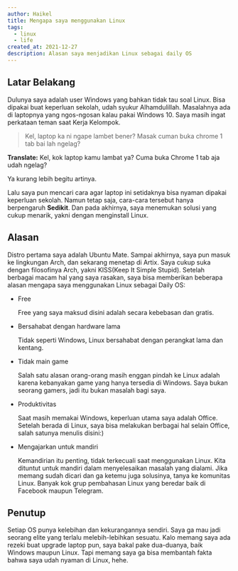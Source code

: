 ```yaml
---
author: Haikel
title: Mengapa saya menggunakan Linux
tags:
  - linux
  - life
created_at: 2021-12-27
description: Alasan saya menjadikan Linux sebagai daily OS
---
```


## Latar Belakang

Dulunya saya adalah user Windows yang bahkan tidak tau soal Linux. Bisa dipakai buat keperluan sekolah, udah syukur Alhamdulillah. Masalahnya ada di laptopnya yang ngos-ngosan kalau pakai Windows 10. Saya masih ingat perkataan teman saat Kerja Kelompok.

> Kel, laptop ka ni ngape lambet bener? Masak cuman buka chrome 1 tab bai lah ngelag?

**Translate:** Kel, kok laptop kamu lambat ya? Cuma buka Chrome 1 tab aja udah ngelag?

Ya kurang lebih begitu artinya.

Lalu saya pun mencari cara agar laptop ini setidaknya bisa nyaman dipakai keperluan sekolah. Namun tetap saja, cara-cara tersebut hanya berpengaruh **Sedikit**. Dan pada akhirnya, saya menemukan solusi yang cukup menarik, yakni dengan menginstall Linux.

## Alasan

Distro pertama saya adalah Ubuntu Mate. Sampai akhirnya, saya pun masuk ke lingkungan Arch, dan sekarang menetap di Artix. Saya cukup suka dengan filosofinya Arch, yakni KISS(Keep It Simple Stupid). Setelah berbagai macam hal yang saya rasakan, saya bisa memberikan beberapa alasan mengapa saya menggunakan Linux sebagai Daily OS:

- Free

  Free yang saya maksud disini adalah secara kebebasan dan gratis.

- Bersahabat dengan hardware lama

  Tidak seperti Windows, Linux bersahabat dengan perangkat lama dan kentang.

- Tidak main game

  Salah satu alasan orang-orang masih enggan pindah ke Linux adalah karena kebanyakan game yang hanya tersedia di Windows. Saya bukan seorang gamers, jadi itu bukan masalah bagi saya.

- Produktivitas

  Saat masih memakai Windows, keperluan utama saya adalah Office. Setelah berada di Linux, saya bisa melakukan berbagai hal selain Office, salah satunya menulis disini:)

- Mengajarkan untuk mandiri

  Kemandirian itu penting, tidak terkecuali saat menggunakan Linux. Kita dituntut untuk mandiri dalam menyelesaikan masalah yang dialami. Jika memang sudah dicari dan ga ketemu juga solusinya, tanya ke komunitas Linux. Banyak kok grup pembahasan Linux yang beredar baik di Facebook maupun Telegram.

## Penutup

Setiap OS punya kelebihan dan kekurangannya sendiri. Saya ga mau jadi seorang elite yang terlalu melebih-lebihkan sesuatu. Kalo memang saya ada rezeki buat upgrade laptop pun, saya bakal pake dua-duanya, baik Windows maupun Linux. Tapi memang saya ga bisa membantah fakta bahwa saya udah nyaman di Linux, hehe.
